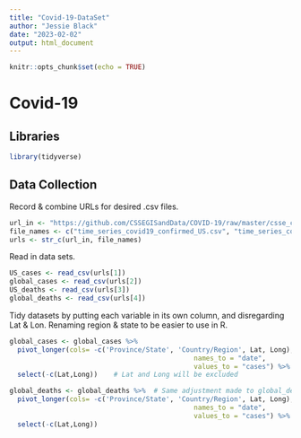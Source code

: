 ```yaml
---
title: "Covid-19-DataSet"
author: "Jessie Black"
date: "2023-02-02"
output: html_document
---
```


```r
knitr::opts_chunk$set(echo = TRUE)
```

# Covid-19

## Libraries
```r
library(tidyverse)
```

## Data Collection

Record & combine URLs for desired .csv files.
```r
url_in <- "https://github.com/CSSEGISandData/COVID-19/raw/master/csse_covid_19_data/csse_covid_19_time_series/"
file_names <- c("time_series_covid19_confirmed_US.csv", "time_series_covid19_confirmed_global.csv", "time_series_covid19_deaths_US.csv", "time_series_covid19_deaths_global.csv", "time_series_covid19_recovered_global.csv")
urls <- str_c(url_in, file_names)
```

Read in data sets.
```r
US_cases <- read_csv(urls[1])
global_cases <- read_csv(urls[2])
US_deaths <- read_csv(urls[3])
global_deaths <- read_csv(urls[4])
```

Tidy datasets by putting each variable in its own column, and disregarding Lat & Lon. Renaming region & state to be easier to use in R.
```r
global_cases <- global_cases %>% 
  pivot_longer(cols= -c('Province/State', 'Country/Region', Lat, Long), # All column headings except for these
                                              names_to = "date",        # will now go as observations under new column "date"
                                              values_to = "cases") %>%  # and their respective values will now go under the column "cases"
  select(-c(Lat,Long))    # Lat and Long will be excluded
```
                                              
```r
global_deaths <- global_deaths %>%  # Same adjustment made to global_deaths data
  pivot_longer(cols= -c('Province/State', 'Country/Region', Lat, Long), 
                                              names_to = "date",       
                                              values_to = "cases") %>%  
  select(-c(Lat,Long))    
```